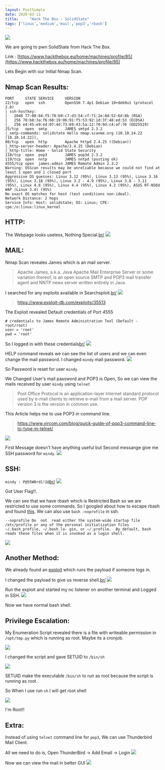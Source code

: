 ```yaml
---
layout: PostSimple
date: 2020-03-11
title:     "Hack The Box - SolidState"
tags: ['linux','medium','mail','pop3','rbash']
---
```


![](https://raw.githubusercontent.com/ghostbyt3/ghostbyt3.github.io/master/public/static/images/htb-solidstate/1.png)

We are going to pwn SolidState from Hack The Box.

Link : [https://www.hackthebox.eu/home/machines/profile/85](https://www.hackthebox.eu/home/machines/profile/85)


Lets Begin with our Initial Nmap Scan.

## Nmap Scan Results:
```
PORT     STATE SERVICE     VERSION
22/tcp   open  ssh         OpenSSH 7.4p1 Debian 10+deb9u1 (protocol 2.0)
| ssh-hostkey: 
|   2048 77:00:84:f5:78:b9:c7:d3:54:cf:71:2e:0d:52:6d:8b (RSA)
|   256 78:b8:3a:f6:60:19:06:91:f5:53:92:1d:3f:48:ed:53 (ECDSA)
|_  256 e4:45:e9:ed:07:4d:73:69:43:5a:12:70:9d:c4:af:76 (ED25519)
25/tcp   open  smtp        JAMES smtpd 2.3.2
|_smtp-commands: solidstate Hello nmap.scanme.org (10.10.14.22 [10.10.14.22]), 
80/tcp   open  http        Apache httpd 2.4.25 ((Debian))
|_http-server-header: Apache/2.4.25 (Debian)
|_http-title: Home - Solid State Security
110/tcp  open  pop3        JAMES pop3d 2.3.2
119/tcp  open  nntp        JAMES nntpd (posting ok)
4555/tcp open  james-admin JAMES Remote Admin 2.3.2
Warning: OSScan results may be unreliable because we could not find at least 1 open and 1 closed port
Aggressive OS guesses: Linux 3.12 (95%), Linux 3.13 (95%), Linux 3.16 (95%), Linux 3.18 (95%), Linux 3.2 - 4.9 (95%), Linux 3.8 - 3.11 (95%), Linux 4.8 (95%), Linux 4.4 (95%), Linux 4.2 (95%), ASUS RT-N56U WAP (Linux 3.4) (95%)
No exact OS matches for host (test conditions non-ideal).
Network Distance: 2 hops
Service Info: Host: solidstate; OS: Linux; CPE: cpe:/o:linux:linux_kernel
```

## HTTP:

The Webpage looks useless, Nothing Special.[br/](br/)
![](https://raw.githubusercontent.com/ghostbyt3/ghostbyt3.github.io/master/public/static/images/htb-solidstate/2.png)

## MAIL:

Nmap Scan reveales James which is an mail server.

>Apache James, a.k.a. Java Apache Mail Enterprise Server or some variation thereof, is an open source SMTP and POP3 mail transfer agent and NNTP news server written entirely in Java. 

I searched for any exploits available in Searchsploit.[br/](br/)
![](https://raw.githubusercontent.com/ghostbyt3/ghostbyt3.github.io/master/public/static/images/htb-solidstate/3.png)

>https://www.exploit-db.com/exploits/35513

The Exploit revealed Default credentials of Port 4555

```
# credentials to James Remote Administration Tool (Default - root/root)
user = 'root'
pwd = 'root'
```

So I logged in with these credentials[br/](br/)
![](https://raw.githubusercontent.com/ghostbyt3/ghostbyt3.github.io/master/public/static/images/htb-solidstate/4.png)

HELP command reveals we can see the list of users and we can even change the mail password. I changed ``mindy`` mail password.
![](https://raw.githubusercontent.com/ghostbyt3/ghostbyt3.github.io/master/public/static/images/htb-solidstate/5.png)

So Password is reset for user ``mindy``.

We Changed User's mail password and POP3 is Open, So we can view the mails received by user ``mindy`` using ``telnet``
>Post Office Protocol is an application-layer Internet standard protocol used by e-mail clients to retrieve e-mail from a mail server. POP version 3 is the version in common use.

This Article helps me to use POP3 in command line.
>https://www.vircom.com/blog/quick-guide-of-pop3-command-line-to-type-in-telnet/

![](https://raw.githubusercontent.com/ghostbyt3/ghostbyt3.github.io/master/public/static/images/htb-solidstate/6.png)

First Message doesn't have anything useful but Second messange give me SSH password for ``mindy``.
![](https://raw.githubusercontent.com/ghostbyt3/ghostbyt3.github.io/master/public/static/images/htb-solidstate/7.png)

## SSH:

``mindy : P@55W0rd1!2@``[br/](br/)
![](https://raw.githubusercontent.com/ghostbyt3/ghostbyt3.github.io/master/public/static/images/htb-solidstate/8.png)

Got User Flag!!.

We can see that we have rbash which is Restricted Bash so we are restricted to use some commands. So I googled about how to escape rbash and found [this](https://speakerdeck.com/knaps/escape-from-shellcatraz-breaking-out-of-restricted-unix-shells?slide=9). We can also use ``bash –noprofile`` in ssh.

``
--noprofile
              Do  not  read either the system-wide startup file /etc/profile or any of the personal initialization files ~/.bash_profile, ~/.bash_lo‐
              gin, or ~/.profile.  By default, bash reads these files when it is invoked as a login shell.
``

![](https://raw.githubusercontent.com/ghostbyt3/ghostbyt3.github.io/master/public/static/images/htb-solidstate/9.png)

## Another Method:

We already found an [exploit](https://www.exploit-db.com/exploits/35513) which runs the payload if someone logs in.

I changed the payload to give us reverse shell.[br/](br/)
![](https://raw.githubusercontent.com/ghostbyt3/ghostbyt3.github.io/master/public/static/images/htb-solidstate/10.png)

Run the exploit and started my nc listener on another terminal and Logged in SSH.
![](https://raw.githubusercontent.com/ghostbyt3/ghostbyt3.github.io/master/public/static/images/htb-solidstate/11.png)

Now we have normal bash shell.

## Privilege Escalation:

My Enumeration Script revealed there is a file with writeable permission in ``/opt/tmp.py`` which is running as root. Maybe its a cronjob.

![](https://raw.githubusercontent.com/ghostbyt3/ghostbyt3.github.io/master/public/static/images/htb-solidstate/12.png)

I changed the script and gave SETUID to ``/bin/sh`` 

![](https://raw.githubusercontent.com/ghostbyt3/ghostbyt3.github.io/master/public/static/images/htb-solidstate/13.png)

SETUID make the executable ``/bin/sh`` to run as root because the script is running as root.

So When I use run ``sh`` I will get root shell

![](https://raw.githubusercontent.com/ghostbyt3/ghostbyt3.github.io/master/public/static/images/htb-solidstate/14.png)

I'm Root!!

## Extra:

Instead of using ``telnet`` command line for ``pop3``, We can use Thunderbird Mail Client.

All we need to do is, Open ThunderBird -> Add Email -> Login
![](https://raw.githubusercontent.com/ghostbyt3/ghostbyt3.github.io/master/public/static/images/htb-solidstate/55.png)

Now we can view the mail in better GUI
![](https://raw.githubusercontent.com/ghostbyt3/ghostbyt3.github.io/master/public/static/images/htb-solidstate/56.png)